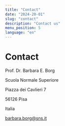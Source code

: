 ```yaml
---
title: "Contact"
date: "2024-20-01"
slug: "contact"
description: "Contact us"
menu_position: 5
language: "en"
---
```


# Contact

Prof. Dr. Barbara E. Borg

Scuola Normale Superiore

Piazza dei Cavlieri 7

56126 Pisa

Italia

barbara.borg@sns.it

